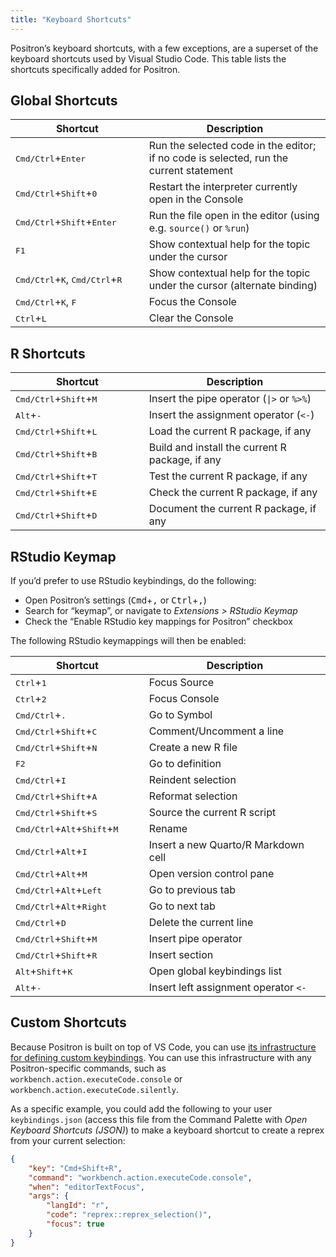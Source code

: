 ```yaml
---
title: "Keyboard Shortcuts"
---
```


Positron's keyboard shortcuts, with a few exceptions, are a superset of the keyboard shortcuts used by Visual Studio Code. This table lists the shortcuts specifically added for Positron.

## Global Shortcuts

| Shortcut | Description |
| -------- | ----------- |
| <kbd>Cmd/Ctrl</kbd>+<kbd>Enter</kbd> | Run the selected code in the editor; if no code is selected, run the current statement | 
| <kbd>Cmd/Ctrl</kbd>+<kbd>Shift</kbd>+<kbd>0</kbd> | Restart the interpreter currently open in the Console | 
| <kbd>Cmd/Ctrl</kbd>+<kbd>Shift</kbd>+<kbd>Enter</kbd> | Run the file open in the editor (using e.g. `source()` or `%run`) | 
| <kbd>F1</kbd> | Show contextual help for the topic under the cursor |
| <kbd>Cmd/Ctrl</kbd>+<kbd>K</kbd>, <kbd>Cmd/Ctrl</kbd>+<kbd>R</kbd> | Show contextual help for the topic under the cursor (alternate binding) |
| <kbd>Cmd/Ctrl</kbd>+<kbd>K</kbd>, <kbd>F</kbd> | Focus the Console |
| <kbd>Ctrl</kbd>+<kbd>L</kbd> | Clear the Console |

## R Shortcuts

| Shortcut | Description |
| -------- | ----------- |
| <kbd>Cmd/Ctrl</kbd>+<kbd>Shift</kbd>+<kbd>M</kbd> | Insert the pipe operator (<code>&#124;></code> or `%>%`) | 
| <kbd>Alt</kbd>+<kbd>-</kbd> | Insert the assignment operator (`<-`) |
| <kbd>Cmd/Ctrl</kbd>+<kbd>Shift</kbd>+<kbd>L</kbd> | Load the current R package, if any | 
| <kbd>Cmd/Ctrl</kbd>+<kbd>Shift</kbd>+<kbd>B</kbd> | Build and install the current R package, if any | 
| <kbd>Cmd/Ctrl</kbd>+<kbd>Shift</kbd>+<kbd>T</kbd> | Test the current R package, if any | 
| <kbd>Cmd/Ctrl</kbd>+<kbd>Shift</kbd>+<kbd>E</kbd> | Check the current R package, if any | 
| <kbd>Cmd/Ctrl</kbd>+<kbd>Shift</kbd>+<kbd>D</kbd> | Document the current R package, if any | 

## RStudio Keymap

If you'd prefer to use RStudio keybindings, do the following:

- Open Positron's settings (<kbd>Cmd</kbd>+<kbd>,</kbd> or <kbd>Ctrl</kbd>+<kbd>,</kbd>)
- Search for "keymap", or navigate to *Extensions > RStudio Keymap*
- Check the "Enable RStudio key mappings for Positron" checkbox

The following RStudio keymappings will then be enabled:

| Shortcut | Description |
| -------- | ----------- |
| <kbd>Ctrl</kbd>+<kbd>1</kbd>  |  Focus Source | 
| <kbd>Ctrl</kbd>+<kbd>2</kbd>  |  Focus Console | 
| <kbd>Cmd/Ctrl</kbd>+<kbd>.</kbd>  |  Go to Symbol | 
| <kbd>Cmd/Ctrl</kbd>+<kbd>Shift</kbd>+<kbd>C</kbd> |  Comment/Uncomment a line | 
| <kbd>Cmd/Ctrl</kbd>+<kbd>Shift</kbd>+<kbd>N</kbd> |  Create a new R file | 
| <kbd>F2</kbd>  |  Go to definition | 
| <kbd>Cmd/Ctrl</kbd>+<kbd>I</kbd> |  Reindent selection | 
| <kbd>Cmd/Ctrl</kbd>+<kbd>Shift</kbd>+<kbd>A</kbd> |  Reformat selection | 
| <kbd>Cmd/Ctrl</kbd>+<kbd>Shift</kbd>+<kbd>S</kbd> |  Source the current R script | 
| <kbd>Cmd/Ctrl</kbd>+<kbd>Alt</kbd>+<kbd>Shift</kbd>+<kbd>M</kbd> |  Rename | 
| <kbd>Cmd/Ctrl</kbd>+<kbd>Alt</kbd>+<kbd>I</kbd> |  Insert a new Quarto/R Markdown cell | 
| <kbd>Cmd/Ctrl</kbd>+<kbd>Alt</kbd>+<kbd>M</kbd> |  Open version control pane | 
| <kbd>Cmd/Ctrl</kbd>+<kbd>Alt</kbd>+<kbd>Left</kbd> |  Go to previous tab | 
| <kbd>Cmd/Ctrl</kbd>+<kbd>Alt</kbd>+<kbd>Right</kbd> |  Go to next tab | 
| <kbd>Cmd/Ctrl</kbd>+<kbd>D</kbd> |  Delete the current line | 
| <kbd>Cmd/Ctrl</kbd>+<kbd>Shift</kbd>+<kbd>M</kbd> |  Insert pipe operator | 
| <kbd>Cmd/Ctrl</kbd>+<kbd>Shift</kbd>+<kbd>R</kbd> |  Insert section | 
| <kbd>Alt</kbd>+<kbd>Shift</kbd>+<kbd>K</kbd> | Open global keybindings list |
| <kbd>Alt</kbd>+<kbd>-</kbd> | Insert left assignment operator `<-` |

## Custom Shortcuts

Because Positron is built on top of VS Code, you can use [its infrastructure for defining custom keybindings](https://code.visualstudio.com/docs/getstarted/keybindings). You can use this infrastructure with any Positron-specific commands, such as `workbench.action.executeCode.console` or `workbench.action.executeCode.silently`. 

As a specific example, you could add the following to your user `keybindings.json` (access this file from the Command Palette with *Open Keyboard Shortcuts (JSON)*) to make a keyboard shortcut to create a reprex from your current selection:

```json
{
    "key": "Cmd+Shift+R",
    "command": "workbench.action.executeCode.console",
    "when": "editorTextFocus",
    "args": {
        "langId": "r",
        "code": "reprex::reprex_selection()",
        "focus": true
    }
}
```
